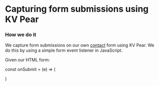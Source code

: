 

# Capturing form submissions using KV Pear
<Spacer height={2} />



### How we do it

We capture form submissions on our own [contact](/contact) form using KV Pear. We do this by using a simple form event listener in JavaScript.

Given our HTML form:

<Highlight className="HTML block">
</Highlight>

<Highlight className="JavaScript block">
const onSubmit = (e) => (
  
)
</Highlight>
